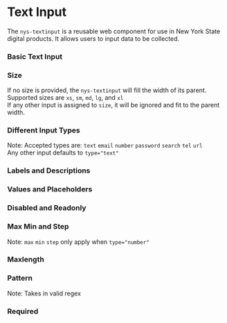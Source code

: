 
<Meta of={NysTextinputStories} title="Components/Textinput/Documentation" />


# Text Input
The `nys-textinput` is a reusable web component for use in New York State digital products. It allows users to input data to be collected.

### Basic Text Input

<Canvas of={NysTextinputStories.Blank} />

### Size

If no size is provided, the `nys-textinput` will fill the width of its parent. Supported sizes are `xs`, `sm`, `md`, `lg`, and `xl`\
If any other input is assigned to `size`, it will be ignored and fit to the parent width.

<Canvas of={NysTextinputStories.Size} />

### Different Input Types
Note: Accepted types are: `text` `email` `number` `password` `search` `tel` `url`\
Any other input defaults to `type="text"`
<Canvas of={NysTextinputStories.DifferentTypes} />

### Labels and Descriptions

<Canvas of={NysTextinputStories.Labels} />

### Values and Placeholders

<Canvas of={NysTextinputStories.ValueAndPlaceholder} />

### Disabled and Readonly

<Canvas of={NysTextinputStories.DisabledAndReadonly} />

### Max Min and Step
Note: `max` `min` `step` only apply when `type="number"`
<Canvas of={NysTextinputStories.MaxMinAndStep} />

### Maxlength

<Canvas of={NysTextinputStories.Maxlength} />

### Pattern
Note: Takes in valid regex 
<Canvas of={NysTextinputStories.Pattern} />

### Required

<Canvas of={NysTextinputStories.Required} />